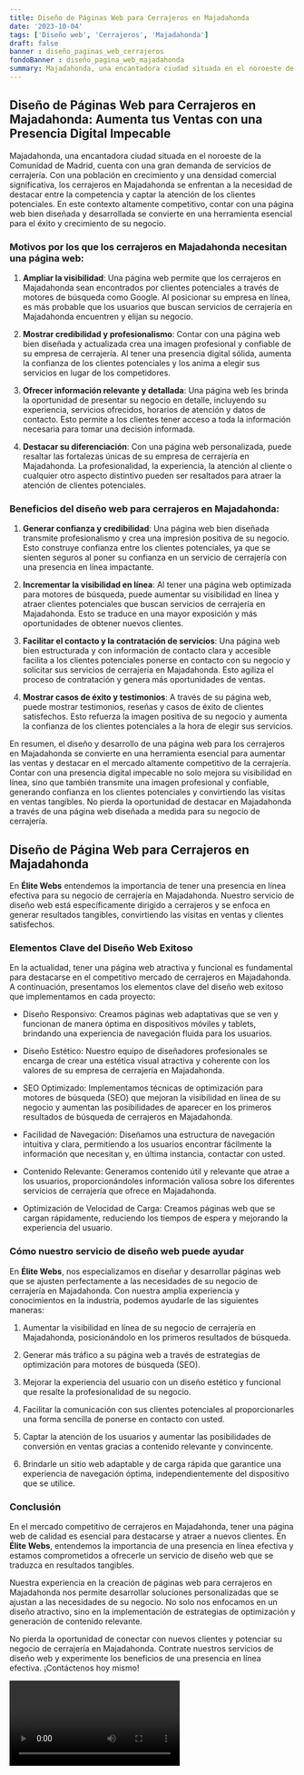 ```yaml
---
title: Diseño de Páginas Web para Cerrajeros en Majadahonda
date: '2023-10-04'
tags: ['Diseño web', 'Cerrajeros', 'Majadahonda']
draft: false
banner : diseño_paginas_web_cerrajeros
fondoBanner : diseño_pagina_web_majadahonda
summary: Majadahonda, una encantadora ciudad situada en el noroeste de la Comunidad de Madrid, cuenta con una gran demanda de servicios de cerrajería. Con una población en crecimiento y una densidad comercial significativa, los cerrajeros en Majadahonda se enfrentan a la necesidad de destacar entre la competencia y captar la atención de los clientes potenciales. En este contexto altamente competitivo, contar con una página web bien diseñada y desarrollada se convierte en una herramienta esencial para el éxito y crecimiento de su negocio.
---
```


## Diseño de Páginas Web para Cerrajeros en Majadahonda: Aumenta tus Ventas con una Presencia Digital Impecable

Majadahonda, una encantadora ciudad situada en el noroeste de la Comunidad de Madrid, cuenta con una gran demanda de servicios de cerrajería. Con una población en crecimiento y una densidad comercial significativa, los cerrajeros en Majadahonda se enfrentan a la necesidad de destacar entre la competencia y captar la atención de los clientes potenciales. En este contexto altamente competitivo, contar con una página web bien diseñada y desarrollada se convierte en una herramienta esencial para el éxito y crecimiento de su negocio.

### Motivos por los que los cerrajeros en Majadahonda necesitan una página web:

1. **Ampliar la visibilidad**: Una página web permite que los cerrajeros en Majadahonda sean encontrados por clientes potenciales a través de motores de búsqueda como Google. Al posicionar su empresa en línea, es más probable que los usuarios que buscan servicios de cerrajería en Majadahonda encuentren y elijan su negocio.

2. **Mostrar credibilidad y profesionalismo**: Contar con una página web bien diseñada y actualizada crea una imagen profesional y confiable de su empresa de cerrajería. Al tener una presencia digital sólida, aumenta la confianza de los clientes potenciales y los anima a elegir sus servicios en lugar de los competidores.

3. **Ofrecer información relevante y detallada**: Una página web les brinda la oportunidad de presentar su negocio en detalle, incluyendo su experiencia, servicios ofrecidos, horarios de atención y datos de contacto. Esto permite a los clientes tener acceso a toda la información necesaria para tomar una decisión informada.

4. **Destacar su diferenciación**: Con una página web personalizada, puede resaltar las fortalezas únicas de su empresa de cerrajería en Majadahonda. La profesionalidad, la experiencia, la atención al cliente o cualquier otro aspecto distintivo pueden ser resaltados para atraer la atención de clientes potenciales.

### Beneficios del diseño web para cerrajeros en Majadahonda:

1. **Generar confianza y credibilidad**: Una página web bien diseñada transmite profesionalismo y crea una impresión positiva de su negocio. Esto construye confianza entre los clientes potenciales, ya que se sienten seguros al poner su confianza en un servicio de cerrajería con una presencia en línea impactante.

2. **Incrementar la visibilidad en línea**: Al tener una página web optimizada para motores de búsqueda, puede aumentar su visibilidad en línea y atraer clientes potenciales que buscan servicios de cerrajería en Majadahonda. Esto se traduce en una mayor exposición y más oportunidades de obtener nuevos clientes.

3. **Facilitar el contacto y la contratación de servicios**: Una página web bien estructurada y con información de contacto clara y accesible facilita a los clientes potenciales ponerse en contacto con su negocio y solicitar sus servicios de cerrajería en Majadahonda. Esto agiliza el proceso de contratación y genera más oportunidades de ventas.

4. **Mostrar casos de éxito y testimonios**: A través de su página web, puede mostrar testimonios, reseñas y casos de éxito de clientes satisfechos. Esto refuerza la imagen positiva de su negocio y aumenta la confianza de los clientes potenciales a la hora de elegir sus servicios.

En resumen, el diseño y desarrollo de una página web para los cerrajeros en Majadahonda se convierte en una herramienta esencial para aumentar las ventas y destacar en el mercado altamente competitivo de la cerrajería. Contar con una presencia digital impecable no solo mejora su visibilidad en línea, sino que también transmite una imagen profesional y confiable, generando confianza en los clientes potenciales y convirtiendo las visitas en ventas tangibles. No pierda la oportunidad de destacar en Majadahonda a través de una página web diseñada a medida para su negocio de cerrajería.

<GifSeo />

<Cta />

## Diseño de Página Web para Cerrajeros en Majadahonda

En **Élite Webs** entendemos la importancia de tener una presencia en línea efectiva para su negocio de cerrajería en Majadahonda. Nuestro servicio de diseño web está específicamente dirigido a cerrajeros y se enfoca en generar resultados tangibles, convirtiendo las visitas en ventas y clientes satisfechos. 

### Elementos Clave del Diseño Web Exitoso

En la actualidad, tener una página web atractiva y funcional es fundamental para destacarse en el competitivo mercado de cerrajeros en Majadahonda. A continuación, presentamos los elementos clave del diseño web exitoso que implementamos en cada proyecto:

- Diseño Responsivo: Creamos páginas web adaptativas que se ven y funcionan de manera óptima en dispositivos móviles y tablets, brindando una experiencia de navegación fluida para los usuarios.

- Diseño Estético: Nuestro equipo de diseñadores profesionales se encarga de crear una estética visual atractiva y coherente con los valores de su empresa de cerrajería en Majadahonda.

- SEO Optimizado: Implementamos técnicas de optimización para motores de búsqueda (SEO) que mejoran la visibilidad en línea de su negocio y aumentan las posibilidades de aparecer en los primeros resultados de búsqueda de cerrajeros en Majadahonda.

- Facilidad de Navegación: Diseñamos una estructura de navegación intuitiva y clara, permitiendo a los usuarios encontrar fácilmente la información que necesitan y, en última instancia, contactar con usted.

- Contenido Relevante: Generamos contenido útil y relevante que atrae a los usuarios, proporcionándoles información valiosa sobre los diferentes servicios de cerrajería que ofrece en Majadahonda.

- Optimización de Velocidad de Carga: Creamos páginas web que se cargan rápidamente, reduciendo los tiempos de espera y mejorando la experiencia del usuario.

### Cómo nuestro servicio de diseño web puede ayudar

En **Élite Webs**, nos especializamos en diseñar y desarrollar páginas web que se ajusten perfectamente a las necesidades de su negocio de cerrajería en Majadahonda. Con nuestra amplia experiencia y conocimientos en la industria, podemos ayudarle de las siguientes maneras:

1. Aumentar la visibilidad en línea de su negocio de cerrajería en Majadahonda, posicionándolo en los primeros resultados de búsqueda.

2. Generar más tráfico a su página web a través de estrategias de optimización para motores de búsqueda (SEO).

3. Mejorar la experiencia del usuario con un diseño estético y funcional que resalte la profesionalidad de su negocio.

4. Facilitar la comunicación con sus clientes potenciales al proporcionarles una forma sencilla de ponerse en contacto con usted.

5. Captar la atención de los usuarios y aumentar las posibilidades de conversión en ventas gracias a contenido relevante y convincente.

6. Brindarle un sitio web adaptable y de carga rápida que garantice una experiencia de navegación óptima, independientemente del dispositivo que se utilice.

### Conclusión

En el mercado competitivo de cerrajeros en Majadahonda, tener una página web de calidad es esencial para destacarse y atraer a nuevos clientes. En **Élite Webs**, entendemos la importancia de una presencia en línea efectiva y estamos comprometidos a ofrecerle un servicio de diseño web que se traduzca en resultados tangibles.

Nuestra experiencia en la creación de páginas web para cerrajeros en Majadahonda nos permite desarrollar soluciones personalizadas que se ajustan a las necesidades de su negocio. No solo nos enfocamos en un diseño atractivo, sino en la implementación de estrategias de optimización y generación de contenido relevante.

No pierda la oportunidad de conectar con nuevos clientes y potenciar su negocio de cerrajería en Majadahonda. Contrate nuestros servicios de diseño web y experimente los beneficios de una presencia en línea efectiva. ¡Contáctenos hoy mismo!

<Video />

<CtaBot job='Cerrajeros' city='Majadahonda'/>

<Gmaps query='Majadahonda+españa+maps' />